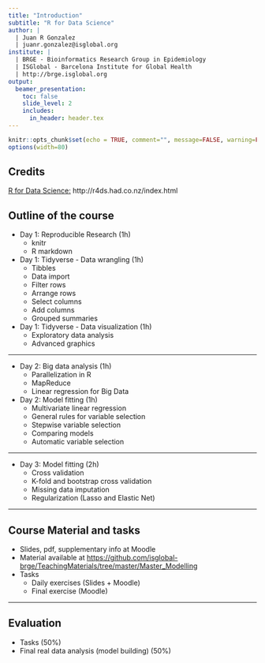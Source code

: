```yaml
---
title: "Introduction"
subtitle: "R for Data Science"
author: |
  | Juan R Gonzalez
  | juanr.gonzalez@isglobal.org
institute: |
  | BRGE - Bioinformatics Research Group in Epidemiology
  | ISGlobal - Barcelona Institute for Global Health
  | http://brge.isglobal.org
output:
  beamer_presentation:
    toc: false
    slide_level: 2
    includes:
      in_header: header.tex  
---
```



```r
knitr::opts_chunk$set(echo = TRUE, comment="", message=FALSE, warning=FALSE, cache=FALSE, fig.width = 4, fig.height = 4)
options(width=80)
```

## Credits

[R for Data Science:](http://r4ds.had.co.nz/index.html) http://r4ds.had.co.nz/index.html


## Outline of the course

* Day 1: Reproducible Research (1h)
     - knitr
     - R markdown 

* Day 1: Tidyverse - Data wrangling (1h)
     - Tibbles
     - Data import
     - Filter rows
     - Arrange rows
     - Select columns
     - Add columns
     - Grouped summaries

* Day 1: Tidyverse - Data visualization (1h)
     - Exploratory data analysis 
     - Advanced graphics

-----


* Day 2: Big data analysis (1h)
     - Parallelization in R
     - MapReduce
     - Linear regression for Big Data

* Day 2: Model fitting (1h)
     - Multivariate linear regression
     - General rules for variable selection
     - Stepwise variable selection
     - Comparing models
     - Automatic variable selection

-----


* Day 3: Model fitting (2h)
     - Cross validation
     - K-fold and bootstrap cross validation
     - Missing data imputation
     - Regularization (Lasso and Elastic Net)
     
     
-----

## Course Material and tasks

* Slides, pdf, supplementary info at Moodle
* Material available at [https://github.com/isglobal-brge/TeachingMaterials/tree/master/Master_Modelling](https://github.com/isglobal-brge/TeachingMaterials/tree/master/Master_Modelling)
* Tasks
     - Daily exercises (Slides + Moodle)
     - Final exercise (Moodle) 

-----

## Evaluation

- Tasks (50%)
- Final real data analysis (model building) (50%)
     